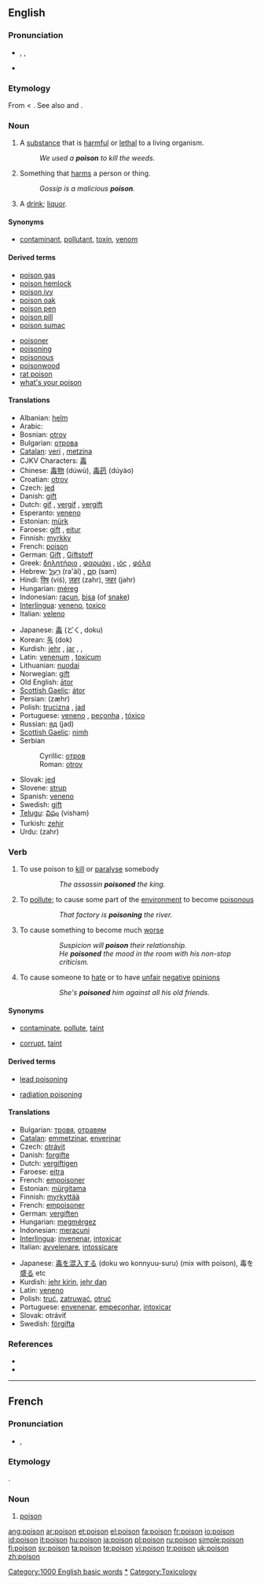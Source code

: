 {{see|poisson|Poisson}}
==English==
{{wikipedia}}

===Pronunciation===
* {{enPR|poi'zən}}, {{IPA|/ˈpɔɪz(ə)n/}}, {{SAMPA|/"pOIz(@)n/}}
* {{audio|en-us-poison.ogg|Audio (US)}}
*: {{rhymes|ɔɪzən}}

===Etymology===
From {{OF.}} {{term|puison|lag=fro}} < {{L.}} {{term|potio|lang=la}}. See also {{term|potion}} and {{term|potable}}.

===Noun===
{{en-noun}}

# A [[substance]] that is [[harmful]] or [[lethal]] to a living organism.
#: ''We used a '''poison''' to kill the weeds.''
# Something that [[harm]]s a person or thing.
#: ''Gossip is a malicious '''poison'''.''
# {{idiomatic}} A [[drink]]; [[liquor]].

====Synonyms====
*{{sense|substance that is harmful}} [[contaminant]], [[pollutant]], [[toxin]], [[venom]]

====Derived terms====
{{top2}}
* [[poison gas]]
* [[poison hemlock]]
* [[poison ivy]]
* [[poison oak]]
* [[poison pen]]
* [[poison pill]]
* [[poison sumac]]
{{mid2}}
* [[poisoner]]
* [[poisoning]]
* [[poisonous]]
* [[poisonwood]]
* [[rat poison]]
* [[what's your poison]]
{{bottom}}

====Translations====
{{trans-top|substance harmful to a living organism}}
* Albanian: [[helm]] {{m}}
* Arabic: {{Arab|[[سم]]}} {{IPAchar|(summ)}} {{m}}
* Bosnian: [[otrov#Bosnian|otrov]] {{m}}
* Bulgarian: [[отрова]] {{f}}
* [[Catalan]]: [[verí]] {{m}}, [[metzina]] {{f}}
* CJKV Characters: [[毒]]
* Chinese: [[毒物]] (dúwù), [[毒药]] (dúyào)
* Croatian: [[otrov]] {{m}}
* Czech: [[jed]]  {{m}}
* Danish: [[gift]]
* Dutch: [[gif]] {{n}}, [[vergif]] {{n}}, [[vergift]] {{n}}
* Esperanto: [[veneno]]
* Estonian: [[mürk]]
* Faroese: [[gift]] {{f}}, [[eitur]] {{n}}
* Finnish: [[myrkky]]
* French: [[#French|poison]] {{m}}
* German: [[Gift]] {{n}}, [[Giftstoff]] {{m}}
* Greek: [[δηλητήριο]] {{n}}, [[φαρμάκι]] {{n}}, [[ιός]] {{m}}, [[φόλα]] {{f}}
* Hebrew: [[רעל|רַעַל]] (ra'àl) {{m}}, [[סם|סַם]] (sam) {{m}}
* Hindi: [[विष]] (viś), [[ज़हर]] (zahr), [[जहर]] (jahr)
* Hungarian: [[méreg]]
* Indonesian: [[racun]], [[bisa]] (of [[snake]])
* [[Interlingua]]: [[veneno]], [[toxico]]
* Italian: [[veleno]] {{m}}
{{trans-mid}}
* Japanese: [[毒]] (どく, doku)
* Korean: [[독]] (dok)
* Kurdish: [[jehr]] {{f}}, [[jar]] {{f}}, {{KUchar|[[ده‌رمانخوارد]]}}, {{KUchar|[[ژه‌هر]]}}
* Latin: [[venenum]] {{n}}, [[toxicum]] {{n}}
* Lithuanian: [[nuodai]] {{n}}
* Norwegian: [[gift]] {{c}}
* Old English: [[ator|ātor]] {{n}}
* [[Scottish Gaelic]]: [[átor]]
* Persian: {{FAchar|[[زهر]]}} (zæhr)
* Polish: [[trucizna]] {{f}}, [[jad]] {{n}}
* Portuguese: [[veneno]] {{m}}, [[peçonha]] {{f}}, [[tóxico]] {{m}}
* Russian: [[яд]] (jad) {{m}}
* [[Scottish Gaelic]]: [[nimh]] {{m}}
* Serbian
*: Cyrillic: [[отров#Serbian|отров]] {{m}}
*: Roman: [[otrov#Serbian|otrov]] {{m}}
* Slovak: [[jed]]  {{m}}
* Slovene: [[strup]]  {{m}}
* Spanish: [[veneno]] {{m}}
* Swedish: [[gift#Swedish|gift]] {{n}}
* [[Telugu]]: [[విషం]] (visham)
* Turkish: [[zehir]]
* Urdu: {{URchar|[[زہر]]}} (zahr) {{m}}
{{trans-bottom}}

{{trans-top|something that harms}}
{{trans-mid}}
{{trans-bottom}}

{{trans-top|liquor}}
{{trans-mid}}
{{trans-bottom}}

===Verb===
{{en-verb}}

# {{transitive}} To use poison to [[kill]] or [[paralyse]] somebody
#:: ''The assassin '''poisoned''' the king.''
# {{transitive}} To [[pollute]]; to cause some part of the [[environment]] to become [[poisonous]]
#:: ''That factory is '''poisoning''' the river.''
# {{transitive}} To cause something to become much [[worse]]
#:: ''Suspicion will '''poison''' their relationship.''
#:: ''He '''poisoned''' the mood in the room with his non-stop criticism.''
# {{transitive}} To cause someone to [[hate]] or to have [[unfair]] [[negative]] [[opinion]]s
#:: ''She's '''poisoned''' him against all his old friends.''

====Synonyms====
* {{sense|to pollute}} [[contaminate]], [[pollute]], [[taint]]
* {{sense|to cause to become worse}} [[corrupt]], [[taint]]

====Derived terms====
{{top2}}
* [[lead poisoning]]
{{mid2}}
* [[radiation poisoning]]
{{bottom}}

====Translations====
{{trans-top|to use poison to kill or paralyse}}
* Bulgarian: [[тровя]], [[отравям]]
* [[Catalan]]: [[emmetzinar]], [[enverinar]]
* Czech: [[otrávit]]
* Danish: [[forgifte]]
* Dutch: [[vergiftigen]]
* Faroese: [[eitra]]
* French: [[empoisoner]]
* Estonian: [[mürgitama]]
* Finnish: [[myrkyttää]]
* French: [[empoisoner]]
* German: [[vergiften]]
* Hungarian: [[megmérgez]]
* Indonesian: [[racun|meracuni]]
* [[Interlingua]]: [[invenenar]], [[intoxicar]]
* Italian: [[avvelenare]], [[intossicare]]
{{trans-mid}}
* Japanese: [[毒]]を[[混入]]する (doku wo konnyuu-suru) (mix with poison), 毒を[[盛る]] etc
* Kurdish: [[jehr kirin]], [[jehr dan]]
* Latin: [[veneno]]
* Polish: [[truć]], [[zatruwać]], [[otruć]]
* Portuguese: [[envenenar]], [[empeçonhar]], [[intoxicar]]
* Slovak: otráviť
* Swedish: [[förgifta]]
{{trans-bottom}}

===References===
* {{R:Online Etymology Dictionary}}
* {{R:Webster 1913}}

[[Category:1000 English basic words]]
[[Category:Poisons|*]]
[[Category:Toxicology]]

----

==French==

===Pronunciation===
* {{IPA|/pwazɔ̃ /}}, {{SAMPA|/pwazO~/}}

===Etymology===
{{L.|fr}} {{term|potio|lang=la}}.

===Noun===
{{fr-noun|m}}

# [[#English|poison]]

[[ang:poison]]
[[ar:poison]]
[[et:poison]]
[[el:poison]]
[[fa:poison]]
[[fr:poison]]
[[io:poison]]
[[id:poison]]
[[it:poison]]
[[hu:poison]]
[[ja:poison]]
[[pl:poison]]
[[ru:poison]]
[[simple:poison]]
[[fi:poison]]
[[sv:poison]]
[[ta:poison]]
[[te:poison]]
[[vi:poison]]
[[tr:poison]]
[[uk:poison]]
[[zh:poison]]